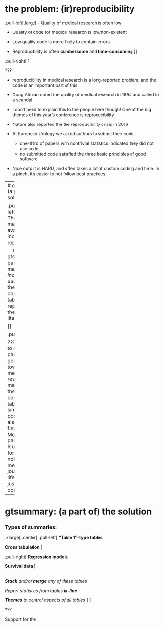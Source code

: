 # the problem: (ir)reproducibility

.pull-left[.large[
- Quality of medical research is often low

- Quality of code for medical research is low/non-existent

- Low quality code is more likely to contain errors

- Reproducibility is often **cumbersome** and **time-consuming**
]]

.pull-right[
<p align="center"><img src="images/reproducibility-graphic-online1.jpeg" width=90%></p>
]


???

- reproducibility in medical research is a long-reported problem, and the code is an important part of this

- Doug Altman noted the quality of medical research in 1994 and called in a scandal

- I don't need to explain this to the people here though! One of the big themes of this year's conference is reproducibility

- Nature also reported the the reproducibility crisis in 2016

- At European Urology we asked authors to submit their code.
    - one-third of papers with nontrivial statistics indicated they did not use code
    - no submitted code satisfied the three basic principles of good software
    
- Nice output is HARD, and often takes a lot of custom coding and time. In a pinch, it's easier to not follow best practices.


---
# gtsummary: (a part of) the solution

.pull-left[.large[
- There are many tools available to increase reproducibility

- The gtsummary package makes it _incredibly_ easy to create the most common tables reported in the medical literature

]]

.pull-right[
<p align="center"><img src="images/gtsummary-HexSticker.png" width=90%></p>
]



???
- Wanted to create package geared towards medical research that made creating the most common tables as simple as possible
    - But also very flexible
    - Most packages for R use APA formatting...not helpful for medical journals (also, life, but that is just my opinion!)

---
# gtsummary: (a part of) the solution

### Types of summaries:

.xlarge[
.center[
.pull-left[
**"Table 1"-type tables**

**Cross tabulation**
]

.pull-right[
**Regression models**

**Survival data**
]

<br>
_**Stack** and/or **merge** any of these tables_

_Report statistics from tables **in-line**_

_**Themes** to control aspects of all tables_
]
]

???

Support for the 
